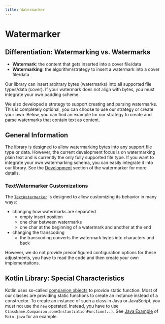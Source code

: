 ```yaml
---
title: Watermarker
---
```


<!--
 Copyright (c) 2024 Fraunhofer-Gesellschaft zur Förderung der angewandten Forschung e.V.

 This work is licensed under the Fraunhofer License (on the basis of the MIT license)
 that can be found in the LICENSE file.
-->










<PatentHint components={props.components} />

# Watermarker

## Differentiation: Watermarking vs. Watermarks
 - **Watermark**: the content that gets inserted into a cover file/data
 - **Watermarking**: the algorithm/strategy to insert a watermark into a cover file/data

Our library can insert arbitrary bytes (watermarks) into all supported file types/data (cover).
If your watermark does not align with bytes, you must integrate your own padding scheme.

We also developed a strategy to support creating and parsing watermarks. This is completely
optional, you can choose to use our strategy or create your own. Below, you can find an example for
our strategy to create and parse watermarks that contain text as content.

## General Information
The library is designed to allow watermarking bytes into any support file type or data. However,
the current development focus is on watermarking plain text and is currently the only fully
supported file type. If you want to integrate your own watermarking schema, you can easily integrate
it into our library. See the [Development](../../development/watermarker) section of the watermarker for more details.

### TextWatermarker Customizations
The
[`TextWatermarker`](https://github.com/FraunhoferISST/TREND/blob/main/watermarker/src/commonMain/kotlin/fileWatermarker/TextWatermarker.kt)
is designed to allow customizing its behavior in many ways:
- changing how watermarks are separated
   - empty insert position
   - one char between watermarks
   - one char at the beginning of a watermark and another at the end
- changing the transcoding
   - the transcoding converts the watermark bytes into characters and back

However, we do not provide preconfigured configuration options for these adjustments, you have to
read the code and then create your own implementaitons.

## Kotlin Library: Special Characteristics
Kotlin uses so-called
[companion objects](https://kotlinlang.org/docs/object-declarations.html#companion-objects) to
provide static function. Most of our classes are providing static functions to create an instance
instead of a constructor. To create an instance of such a class in Java or JavaScript, you must not
use the `new` operated. Instead, you have to use `ClassName.Companion.someInstantiationFunction(..)`.
See
[Java Example](./java/#example-watermarking-text-with-text)
of `Main.java` for an example.
